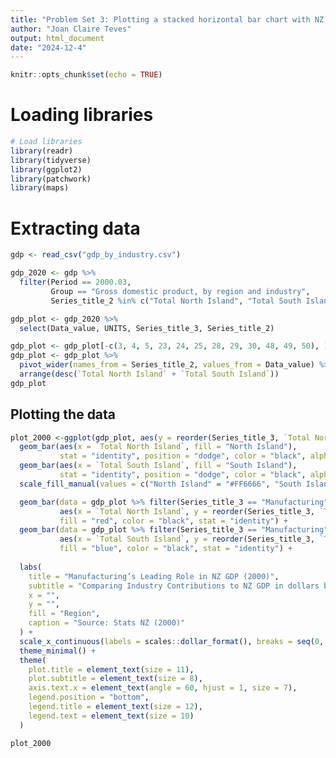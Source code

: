 ```yaml
---
title: "Problem Set 3: Plotting a stacked horizontal bar chart with NZ GDP data"
author: "Joan Claire Teves" 
output: html_document
date: "2024-12-4" 
---
```


```r
knitr::opts_chunk$set(echo = TRUE)
```

# Loading libraries

```r
# Load libraries
library(readr)
library(tidyverse)
library(ggplot2)
library(patchwork)
library(maps)

```

# Extracting data

```r
gdp <- read_csv("gdp_by_industry.csv")

gdp_2020 <- gdp %>%
  filter(Period == 2000.03, 
         Group == "Gross domestic product, by region and industry", 
         Series_title_2 %in% c("Total North Island", "Total South Island"))

gdp_plot <- gdp_2020 %>%
  select(Data_value, UNITS, Series_title_3, Series_title_2)

gdp_plot <- gdp_plot[-c(3, 4, 5, 23, 24, 25, 28, 29, 30, 48, 49, 50), ]
gdp_plot <- gdp_plot %>%
  pivot_wider(names_from = Series_title_2, values_from = Data_value) %>%
  arrange(desc(`Total North Island` + `Total South Island`)) 
gdp_plot
```

## Plotting the data

```r

plot_2000 <-ggplot(gdp_plot, aes(y = reorder(Series_title_3, `Total North Island` + `Total South Island`))) +
  geom_bar(aes(x = `Total North Island`, fill = "North Island"), 
           stat = "identity", position = "dodge", color = "black", alpha = 0.7) +
  geom_bar(aes(x = `Total South Island`, fill = "South Island"), 
           stat = "identity", position = "dodge", color = "black", alpha = 0.7) +
  scale_fill_manual(values = c("North Island" = "#FF6666", "South Island" = "#87CEEB")) +

  geom_bar(data = gdp_plot %>% filter(Series_title_3 == "Manufacturing"),
           aes(x = `Total North Island`, y = reorder(Series_title_3, `Total North Island` + `Total South Island`)), 
           fill = "red", color = "black", stat = "identity") +
  geom_bar(data = gdp_plot %>% filter(Series_title_3 == "Manufacturing"),
           aes(x = `Total South Island`, y = reorder(Series_title_3, `Total North Island` + `Total South Island`)), 
           fill = "blue", color = "black", stat = "identity") +
  
  labs(
    title = "Manufacturing’s Leading Role in NZ GDP (2000)",
    subtitle = "Comparing Industry Contributions to NZ GDP in dollars by Region",
    x = "",
    y = "",
    fill = "Region",
    caption = "Source: Stats NZ (2000)"
  ) +
  scale_x_continuous(labels = scales::dollar_format(), breaks = seq(0, 15000, by = 1000)) +
  theme_minimal() +
  theme(
    plot.title = element_text(size = 11),
    plot.subtitle = element_text(size = 8),
    axis.text.x = element_text(angle = 60, hjust = 1, size = 7),
    legend.position = "bottom",
    legend.title = element_text(size = 12),
    legend.text = element_text(size = 10)
  )

plot_2000
```

## 

```         
```
